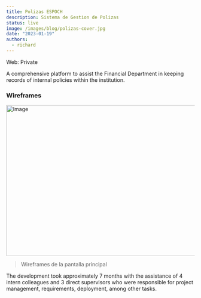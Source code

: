 ```yaml
---
title: Polizas ESPOCH
description: Sistema de Gestion de Polizas
status: live
image: /images/blog/polizas-cover.jpg
date: "2023-01-19"
authors:
  - richard
---
```


<Callout>Web: Private</Callout>

A comprehensive platform to assist the Financial Department in keeping records of 
internal policies within the institution.

### Wireframes

<img
  src="/images/blog/polizas-1.jpg"
  width="718"
  height="404"
  className="my-8 rounded-md border bg-muted transition-colors"
  alt="Image"
/>

> Wireframes de la pantalla principal

The development took approximately 7 months with the assistance of 4 intern colleagues
and 3 direct supervisors who were responsible for project management, requirements, deployment,
among other tasks.